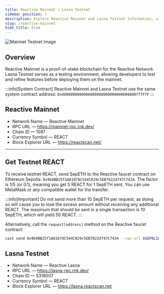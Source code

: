 ```yaml
---
title: Reactive Mainnet / Lasna Testnet
sidebar_position: 7
description: Explore Reactive Mainnet and Lasna Testnet information, a proof-of-stake EVM-compatible chain.
slug: /reactive-mainnet
hide_title: true
---
```



![Mainnet Testnet Image](./img/mainnet-testnet.jpg)

## Overview

Reactive Mainnet is a proof-of-stake blockchain for the Reactive Network. Lasna Testnet serves as a testing environment, allowing developers to test and refine features before deploying them on the mainnet.

:::info[System Contract]
Reactive Mainnet and Lasna Testnet use the same system contract address: `0x0000000000000000000000000000000000fffFfF`
:::

## Reactive Mainnet

* Network Name — Reactive Mainnet
* RPC URL — https://mainnet-rpc.rnk.dev/
* Chain ID — 1597
* Currency Symbol — REACT
* Block Explorer URL — https://reactscan.net/

<MainnetButton />

<hr />

## Get Testnet REACT

To receive testnet REACT, send SepETH to the Reactive faucet contract on Ethereum Sepolia: `0x9b9BB25f1A81078C544C829c5EB7822d747Cf434`. The factor is 1/5 (or 0.1), meaning you get 5 REACT for 1 SepETH sent. You can use MetaMask or any compatible wallet for the transfer.

:::info[Important]
Do not send more than 10 SepETH per request, as doing so will cause you to lose the excess amount without receiving any additional REACT. The maximum that should be sent in a single transaction is 10 SepETH, which will yield 50 REACT.
:::

Alternatively, call the `request(address)` method on the Reactive faucet contract:

```bash
cast send 0x9b9BB25f1A81078C544C829c5EB7822d747Cf434 --rpc-url $SEPOLIA_RPC --private-key $SEPOLIA_PRIVATE_KEY "request(address)" $CONTRACT_ADDR --value 0.1ether
```

## Lasna Testnet

* Network Name — Reactive Lasna
* RPC URL — https://lasna-rpc.rnk.dev/
* Chain ID — 5318007
* Currency Symbol — REACT
* Block Explorer URL — https://lasna.reactscan.net

<LasnaButton />


